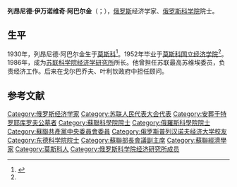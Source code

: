 {{Infobox economist
| name             = 列昂尼德·阿巴尔金
| school_tradition =
| color            =
| image            =
| image_size       =
| caption          =
| birth_date       = {{birth date|df=yes|1930|5|5}}
| birth_place      = {{USSR}}[[莫斯科|莫斯科]]
| death_date       = {{death date and age|df=yes|2011|5|2|1930|5|5}}
| death_place      = {{RUS}}[[莫斯科|莫斯科]]
| nationality      = {{RUS}}
| institution      = [[俄羅斯科學院|俄羅斯科學院]]
| field            =
| alma_mater       =
| influences       =
| influenced       =
| contributions    =
| awards           = {{{!}} style="background: transparent"
{{!}} {{三级祖国功勋勋章}} {{!!}} {{四级祖国功勋勋章}}
{{!}}}
{{{!}} style="background: transparent"
{{!}} {{荣誉勋章 (俄罗斯联邦)}}{{!!}} {{各族人民友谊勋章|1986}}{{!!}}{{纪念列宁诞辰一百周年奖章}}
{{!}}}
| signature        = 
| repec_prefix     =  
| repec_id         =
}}
'''列昂尼德·伊万诺维奇·阿巴尔金'''（{{lang-ru|Леони́д Ива́нович Аба́лкин}}；{{bd|1930年|5月5日|2011年|5月2日|catIdx=A阿}}），[[俄罗斯|俄罗斯]]经济学家、[[俄罗斯科学院|俄罗斯科学院]]院士。

== 生平 ==
1930年，列昂尼德·阿巴尔金生于[[莫斯科|莫斯科]]<ref name=jprs121989>{{cite journal|title=Soviet Union: Political Affairs|journal=JPRS|date=1989-12-12|url=http://www.dtic.mil/dtic/tr/fulltext/u2/a346380.pdf|accessdate=2013-03-30|archive-date=2017-02-26|archive-url=https://web.archive.org/web/20170226194739/http://www.dtic.mil/dtic/tr/fulltext/u2/a346380.pdf|dead-url=no}}</ref>。1952年毕业于[[俄罗斯普列汉诺夫经济大学|莫斯科国立经济学院]]<ref name=jprs121989/>。1986年，成为[[苏联科学院|苏联科学院]][[俄罗斯科学院经济研究所|经济学研究所]]所长。他曾担任苏联最高苏维埃委员，负责经济工作。后来在戈尔巴乔夫、叶利钦政府中担任顾问。

==参考文献==
{{reflist}}
{{Authority control}}
{{DEFAULTSORT:Abalkin, Leonid}}
[[Category:俄罗斯经济学家|Category:俄罗斯经济学家]]
[[Category:苏联人民代表大会代表|Category:苏联人民代表大会代表]]
[[Category:安葬于特罗耶库罗夫公墓者|Category:安葬于特罗耶库罗夫公墓者]]
[[Category:蘇聯科學院院士|Category:蘇聯科學院院士]]
[[Category:俄羅斯科學院院士|Category:俄羅斯科學院院士]]
[[Category:蘇聯共產黨中央委員會委員|Category:蘇聯共產黨中央委員會委員]]
[[Category:俄罗斯普列汉诺夫经济大学校友|Category:俄罗斯普列汉诺夫经济大学校友]]
[[Category:东德科学院院士|Category:东德科学院院士]]
[[Category:蘇聯部長會議副主席|Category:蘇聯部長會議副主席]]
[[Category:蘇聯經濟學家|Category:蘇聯經濟學家]]
[[Category:莫斯科人|Category:莫斯科人]]
[[Category:俄罗斯科学院经济研究所成员|Category:俄罗斯科学院经济研究所成员]]